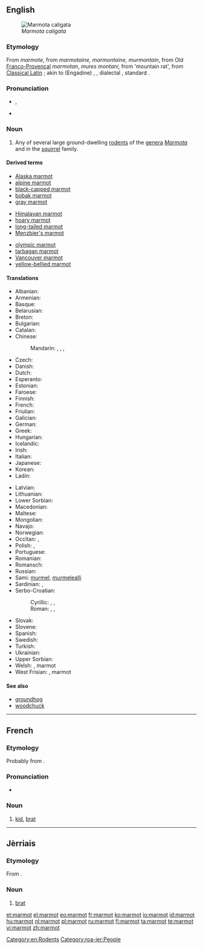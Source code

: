 ==English==

{{wikipedia}}
[[Image:Hoary marmot.jpg|thumb|''Marmota caligata'']]

===Etymology===
From {{etyl|frm|en}} ''marmote'', from {{etyl|fro|en}} ''marmotaine, marmontaine, murmontain'', from Old [[Franco-Provençal]] ''marmotan'', {{etyl|VL.|en}} ''mures montani'', from {{etyl|la|en}} {{term|mus monti|lang=la}} 'mountain rat', from [[Classical Latin]] {{term|mus alpini}}; akin to {{etyl|rm|-}} (Engadine) {{term|murmont}}, {{etyl|goh|-}} {{term|muremunto|lang=goh}}, {{etyl|de|-}} dialectal {{term|Murmentel}}, standard {{term|Murmeltier}}.

===Pronunciation===
* {{IPA|/ˈmɑrmət/}}, {{X-SAMPA|/"mArm@t/}}
* {{hyphenation|mar|mot}}

===Noun===
{{en-noun}}

# Any of several large ground-dwelling [[rodent]]s of the [[genera]] ''[[Marmota]]'' and {{taxlink|Cynomys|genus}} in the [[squirrel]] family.

====Derived terms====
{{der-top|marmot}}
* [[Alaska marmot]]
* [[alpine marmot]]
* [[black-capped marmot]]
* [[bobak marmot]]
* [[gray marmot]]
{{der-mid3}}
* [[Himalayan marmot]]
* [[hoary marmot]]
* [[long-tailed marmot]]
* [[Menzbier's marmot]]
{{der-mid3}}
* [[olympic marmot]]
* [[tarbagan marmot]]
* [[Vancouver marmot]]
* [[yellow-bellied marmot]]
{{bottom}}

====Translations====
{{trans-top|rodent of the genera Marmota}}
* Albanian: {{t-|sq|marmota}}
* Armenian: {{t-|hy|արջամուկ|tr=arǰamuk}}
* Basque: {{t+|eu|marmota}}
* Belarusian: {{t-|be|сурок|tr=surok}}
* Breton: {{t-|br|moregan an alpoù}}
* Bulgarian: {{t-|bg|мармот|tr=marmot}}
* Catalan: {{t-|ca|marmota|f}}
* Chinese:
*: Mandarin: {{t-|cmn|旱獺|sc=Hani}}, {{t-|cmn|旱獭|tr=hàntǎ|sc=Hani}}, {{t|cmn|土撥鼠|sc=Hani}}, {{t|cmn|土拨鼠|tr=tǔbōshǔ|sc=Hani}}
* Czech: {{t-|cs|svišť|m}}
* Danish: {{t-|da|murmeldyr}}
* Dutch: {{t+|nl|marmot}}
* Esperanto: {{t-|eo|marmoto}}
* Estonian: {{t-|et|ümiseja}}
* Faroese: {{t-|fo|múrmildýr}}
* Finnish: {{t+|fi|murmeli}}
* French: {{t+|fr|marmotte|f}}
* Friulian: {{tø|fur|marmote}}
* Galician: {{t-|gl|marmota}}
* German: {{t+|de|Murmeltier|n}}
* Greek: {{t+|el|μαρμότα|f|tr=marmóta}}
* Hungarian: {{t+|hu|mormota}}
* Icelandic: {{t+|is|múrmeldýr}}
* Irish: {{t-|ga|marmat}}
* Italian: {{t+|it|marmotta}}
* Japanese: {{t-|ja|マーモット|tr=māmotto}}
* Korean: {{t-|ko|마멋|tr=mameot}}
* Ladin: {{tø|lld|marmota}}
{{trans-mid}}
* Latvian: {{t-|lv|murkšķis}}
* Lithuanian: {{t-|lt|švilpikas}}
* Lower Sorbian: {{tø|dsb|boback}}
* Macedonian: {{t-|mk|мрмот|tr=mrmot}}
* Maltese: {{t-|mt|far il-ġebel}}
* Mongolian: {{t-|mn|тарвага|tr=tarwaga}}
* Navajo: {{tø|nv|dilchaʼ}}
* Norwegian: {{t-|no|murmeldyr}}
* Occitan: {{t-|oc|marmòta}}, {{t-|oc|muret}}
* Polish: {{t+|pl|świstak}}, {{t-|pl|świszcz|m}}
* Portuguese: {{t+|pt|marmota}}
* Romanian: {{t+|ro|marmota}}
* Romansch: {{t-|rm|muntanella}}
* Russian: {{t+|ru|сурок|m|tr=surók}}
* Sami: [[murmel]], [[murmelealli]]
* Sardinian: {{t-|sc|marmotta}}, {{t-|sc|drummiccioni}}
* Serbo-Croatian:
*: Cyrillic: {{t-|sh|свизац|m}}, {{t-|sh|свизавац|m}}, {{t-|sh|мрмот|m}}
*: Roman: {{t-|sh|svizac|m}}, {{t-|sh|svizavac|m}}, {{t-|sh|mrmot|m}}
* Slovak: {{t-|sk|svišť}}
* Slovene: {{t+|sl|svizec|m}}
* Spanish: {{t-|es|marmota|f}}
* Swedish: {{t-|sv|murmeldjur}}
* Turkish: {{t+|tr|dağ sıçanı}}
* Ukrainian: {{t+|uk|бабак|tr=babak}}
* Upper Sorbian: {{t-|hsb|bobak}}
* Welsh: {{t-|cy|twrlla}}, marmot
* West Frisian: {{t-|fy|bargemot}}, marmot
{{trans-bottom}}

{{commons|Marmota}}

====See also====
* [[groundhog]]
* [[woodchuck]]

[[Category:en:Rodents]]

----

==French==

===Etymology===
Probably from {{term|marmotter}}.

===Pronunciation===
* {{IPA|/maʁmo/|lang=fr}}

===Noun===
{{fr-noun|m}}

# {{context|colloquial|lang=fr}} [[kid]], [[brat]]

----

==Jèrriais==

===Etymology===
From {{etyl|fr|roa-jer}} {{term|marmot|lang=fr}}.

===Noun===
{{roa-jer-noun|m}}

# [[brat]]

[[Category:roa-jer:People]]

[[et:marmot]]
[[el:marmot]]
[[eo:marmot]]
[[fr:marmot]]
[[ko:marmot]]
[[io:marmot]]
[[id:marmot]]
[[hu:marmot]]
[[nl:marmot]]
[[pl:marmot]]
[[ru:marmot]]
[[fi:marmot]]
[[ta:marmot]]
[[te:marmot]]
[[vi:marmot]]
[[zh:marmot]]